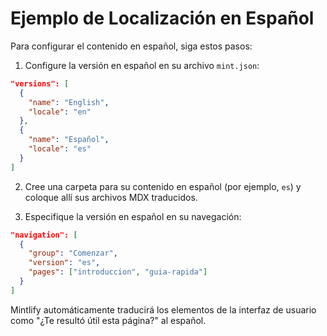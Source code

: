 # Ejemplo de Localización en Español

Para configurar el contenido en español, siga estos pasos:

1. Configure la versión en español en su archivo `mint.json`:

```json
"versions": [
  {
    "name": "English",
    "locale": "en"
  },
  {
    "name": "Español",
    "locale": "es"
  }
]
```

2. Cree una carpeta para su contenido en español (por ejemplo, `es`) y coloque allí sus archivos MDX traducidos.

3. Especifique la versión en español en su navegación:

```json
"navigation": [
  {
    "group": "Comenzar",
    "version": "es",
    "pages": ["introduccion", "guia-rapida"]
  }
]
```

Mintlify automáticamente traducirá los elementos de la interfaz de usuario como "¿Te resultó útil esta página?" al español.